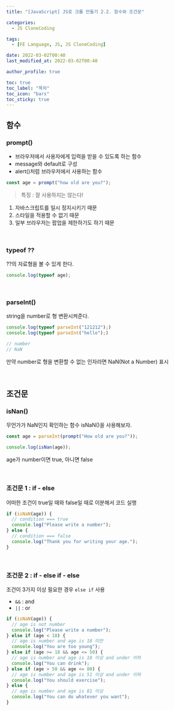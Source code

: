 ```yaml
---
title: "[JavaScript] JS로 크롬 만들기 2.2. 함수와 조건문"

categories:
  - JS CloneCoding

tags:
  - [FE Language, JS, JS CloneCoding]

date: 2022-03-02T00:40
last_modified_at: 2022-03-02T00:40

author_profile: true

toc: true
toc_label: "목차"
toc_icon: "bars"
toc_sticky: true
---
```


## 함수

### prompt()

- 브라우저에서 사용자에게 입력을 받을 수 있도록 하는 함수
- message와 default로 구성
- alert()처럼 브라우저에서 사용하는 함수

```js
const age = prompt("how old are you?");
```

> 특징 : 잘 사용하지는 않는다!

1. 자바스크립트를 일시 정지시키기 때문
2. 스타일을 적용할 수 없기 때문
3. 일부 브라우저는 팝업을 제한하기도 하기 때문

<br />

### typeof ??

??의 자료형을 볼 수 있게 한다.

```js
console.log(typeof age);
```

<br />

### parseInt()

string을 number로 형 변환시켜준다.

```js
console.log(typeof parseInt("121212");)
console.log(typeof parseInt("hello");)

// number
// NaN
```

만약 number로 형을 변환할 수 없는 인자라면 NaN(Not a Number) 표시

<br />

## 조건문

### isNan()

무언가가 NaN인지 확인하는 함수 isNaN()을 사용해보자.

```js
const age = parseInt(prompt("How old are you?"));

console.log(isNan(age));
```

age가 number이면 true, 아니면 false

<br />

### 조건문 1 : if - else

어떠한 조건이 true일 때와 false일 때로 이분해서 코드 실행

```js
if (isNaN(age)) {
  // condition === true
  console.log("Please write a number");
} else {
  // condition === false
  console.log("Thank you for writing your age.");
}
```

<br />

### 조건문 2 : if - else if - else

조건이 3가지 이상 필요한 경우 `else if` 사용

- `&&` : and
- `||` : or

```js
if (isNaN(age)) {
  // age is not number
  console.log("Please write a number");
} else if (age < 18) {
  // age is number and age is 18 미만
  console.log("You are too young");
} else if (age >= 18 && age <= 50) {
  // age is number and age is 18 이상 and under 이하
  console.log("You can drink");
} else if (age > 50 && age <= 80) {
  // age is number and age is 51 이상 and under 이하
  console.log("You should exercise");
} else {
  // age is number and age is 81 이상
  console.log("You can do whatever you want");
}
```
